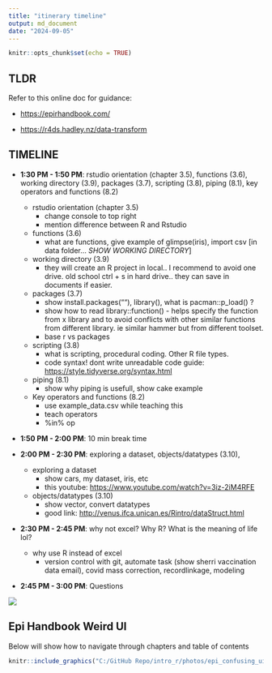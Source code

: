 ```yaml
---
title: "itinerary timeline"
output: md_document
date: "2024-09-05"
---
```


```r
knitr::opts_chunk$set(echo = TRUE)
```

## TLDR

Refer to this online doc for guidance:

-   <https://epirhandbook.com/>

-   <https://r4ds.hadley.nz/data-transform>

## TIMELINE

-   **1:30 PM - 1:50 PM**: rstudio orientation (chapter 3.5), functions (3.6), working directory (3.9), packages (3.7), scripting (3.8), piping (8.1), key operators and functions (8.2)

    -   rstudio orientation (chapter 3.5)
        -   change console to top right
        -   mention difference between R and Rstudio
    -   functions (3.6)
        -   what are functions, give example of glimpse(iris), import csv [in data folder... *SHOW WORKING DIRECTORY*]
    -   working directory (3.9)
        -   they will create an R project in local.. I recommend to avoid one drive. old school ctrl + s in hard drive.. they can save in documents if easier.
    -   packages (3.7)
        -   show install.packages(""), library(), what is pacman::p_load() ?
        -   show how to read library::function() - helps specify the function from x library and to avoid conflicts with other similar functions from different library. ie similar hammer but from different toolset.
        -   base r vs packages
    -   scripting (3.8)
        -   what is scripting, procedural coding. Other R file types.
        -   code syntax! dont write unreadable code guide: <https://style.tidyverse.org/syntax.html>
    -   piping (8.1)
        -   show why piping is usefull, show cake example
    -   Key operators and functions (8.2)
        -   use example_data.csv while teaching this
        -   teach operators
        -   %in% op

-   **1:50 PM - 2:00 PM**: 10 min break time

-   **2:00 PM - 2:30 PM**: exploring a dataset, objects/datatypes (3.10),

    -   exploring a dataset
        -   show cars, my dataset, iris, etc
        -   this youtube: <https://www.youtube.com/watch?v=3iz-2iM4RFE>
    -   objects/datatypes (3.10)
        -   show vector, convert datatypes
        -   good link: <http://venus.ifca.unican.es/Rintro/dataStruct.html>

-   **2:30 PM - 2:45 PM**: why not excel? Why R? What is the meaning of life lol?

    -   why use R instead of excel
        -   version control with git, automate task (show sherri vaccination data email), covid mass correction, recordlinkage, modeling

-   **2:45 PM - 3:00 PM**: Questions

![](https://media2.giphy.com/media/v1.Y2lkPTc5MGI3NjExMjY3ZHl4YmNvYzJlam9naG9jcjZjZ28xamR3cTIzYzJ1cXd4MW5sMyZlcD12MV9pbnRlcm5hbF9naWZfYnlfaWQmY3Q9Zw/GYdyfzzDfanrq/giphy.webp)

## Epi Handbook Weird UI

Below will show how to navigate through chapters and table of contents

```r
knitr::include_graphics("C:/GitHub Repo/intro_r/photos/epi_confusing_ui.PNG")
```
